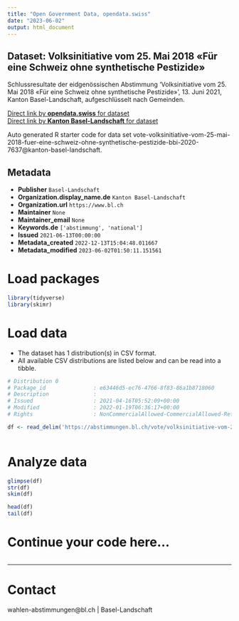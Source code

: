```yaml
---
title: "Open Government Data, opendata.swiss"
date: "2023-06-02"
output: html_document
---
```


## Dataset: Volksinitiative vom 25. Mai 2018 «Für eine Schweiz ohne synthetische Pestizide»

Schlussresultate der eidgenössischen Abstimmung 'Volksinitiative vom 25. Mai 2018 «Für eine Schweiz ohne synthetische Pestizide» ', 13. Juni 2021, Kanton Basel-Landschaft, aufgeschlüsselt nach Gemeinden.

[Direct link by **opendata.swiss** for dataset](https://opendata.swiss/de/dataset/volksinitiative-vom-25-mai-2018-fur-eine-schweiz-ohne-synthetische-pestizide1)<br>
[Direct link by **Kanton Basel-Landschaft** for dataset](https://abstimmungen.bl.ch/vote/volksinitiative-vom-25-mai-2018-fuer-eine-schweiz-ohne-synthetische-pestizide-bbi-2020-7637/data)

Auto generated R starter code for data set vote-volksinitiative-vom-25-mai-2018-fuer-eine-schweiz-ohne-synthetische-pestizide-bbi-2020-7637@kanton-basel-landschaft.

## Metadata

- **Publisher** `Basel-Landschaft`
- **Organization.display_name.de** `Kanton Basel-Landschaft`
- **Organization.url** `https://www.bl.ch`
- **Maintainer** `None`
- **Maintainer_email** `None`
- **Keywords.de** `['abstimmung', 'national']`
- **Issued** `2021-06-13T00:00:00`
- **Metadata_created** `2022-12-13T15:04:48.011667`
- **Metadata_modified** `2023-06-02T01:50:11.151561`


# Load packages

```r

library(tidyverse)
library(skimr)

```

# Load data

-   The dataset has 1 distribution(s) in CSV format.
-   All available CSV distributions are listed below and can be read into a tibble.

```r

# Distribution 0
# Package_id               : e63446d5-ec76-4766-8f83-86a1b8718060
# Description              : 
# Issued                   : 2021-04-16T05:52:09+00:00
# Modified                 : 2022-01-19T06:36:17+00:00
# Rights                   : NonCommercialAllowed-CommercialAllowed-ReferenceRequired

df <- read_delim('https://abstimmungen.bl.ch/vote/volksinitiative-vom-25-mai-2018-fuer-eine-schweiz-ohne-synthetische-pestizide-bbi-2020-7637/data-csv')



```

# Analyze data

```r

glimpse(df)
str(df)
skim(df)

head(df)
tail(df)

```

# Continue your code here...

```r

```

------------------------------------------------------------------------

# Contact

wahlen-abstimmungen@bl.ch | Basel-Landschaft
